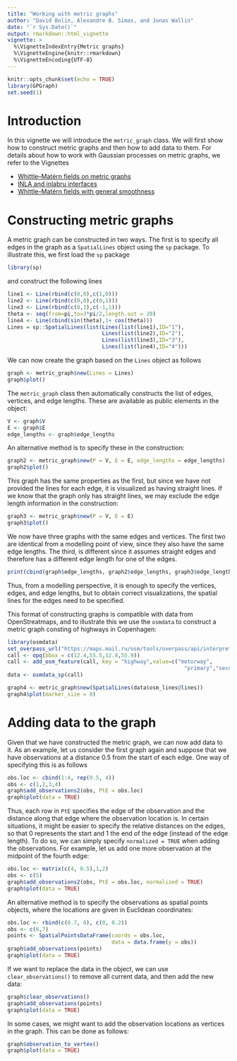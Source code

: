 ```yaml
---
title: "Working with metric graphs"
author: "David Bolin, Alexandre B. Simas, and Jonas Wallin"
date: "`r Sys.Date()`"
output: rmarkdown::html_vignette
vignette: >
  %\VignetteIndexEntry{Metric graphs}
  %\VignetteEngine{knitr::rmarkdown}
  %\VignetteEncoding{UTF-8}
---
```


```r
knitr::opts_chunk$set(echo = TRUE)
library(GPGraph)
set.seed(1)
```

# Introduction

In this vignette we will introduce the `metric_graph` class. We will first show
how to construct metric graphs and then how to add data to them. For details 
about how to work with Gaussian processes on metric graphs, we refer to the
Vignettes 

* [Whittle--Matérn fields on metric graphs](random_fields.html)
* [INLA and inlabru interfaces](inla_interface.html)
* [Whittle--Matérn fields with general smoothness](fem_models.html)

# Constructing metric graphs
A metric graph can be constructed in two ways. The first is to specify all edges
in the graph as a `SpatialLines` object using the `sp` package. To illustrate
this, we first load the `sp` package
```r
library(sp)
```
and construct the following lines
```r
line1 <- Line(rbind(c(0,0),c(1,0)))
line2 <- Line(rbind(c(0,0),c(0,1)))
line3 <- Line(rbind(c(0,1),c(-1,1)))
theta <- seq(from=pi,to=3*pi/2,length.out = 20)
line4 <- Line(cbind(sin(theta),1+ cos(theta)))
Lines = sp::SpatialLines(list(Lines(list(line1),ID="1"),
                              Lines(list(line2),ID="2"),
                              Lines(list(line3),ID="3"),
                              Lines(list(line4),ID="4")))
```
We can now create the graph based on the `Lines` object as follows

```r
graph <- metric_graph$new(Lines = Lines)
graph$plot()
```

The `metric_graph` class then automatically constructs the list of edges, 
vertices, and edge lengths. These are available as public elements in the 
object: 
```r
V <- graph$V
E <- graph$E
edge_lengths <- graph$edge_lengths
```
An alternative method is to specify these in the construction:
```r
graph2 <- metric_graph$new(P = V, E = E, edge_lengths = edge_lengths)
graph2$plot()
```

This graph has the same properties as the first, but since we have not provided
the lines for each edge, it is visualized as having straight lines. If we know
that the graph only has straight lines, we may exclude the edge length
information in the construction: 
```r
graph3 <- metric_graph$new(P = V, E = E)
graph3$plot()
```

We now have three graphs with the same edges and vertices. The first two are 
identical from a modelling point of view, since they also have the same 
edge lengths. The third, is different since it assumes straight edges and 
therefore has a different edge length for one of the edges. 
```r
print(cbind(graph$edge_lengths, graph2$edge_lengths, graph3$edge_lengths))
```
Thus, from a modelling perspective, it is enough to specify the vertices,
edges, and edge lengths, but to obtain correct visualizations, the spatial
lines for the edges need to be specified. 

This format of constructing graphs is compatible with data from OpenStreatmaps,
and to illustrate this we use the `osmdata` to construct a metric graph 
consting of highways in Copenhagen:
```r
library(osmdata)
set_overpass_url("https://maps.mail.ru/osm/tools/overpass/api/interpreter")
call <- opq(bbox = c(12.4,55.5,12.8,55.9))
call <- add_osm_feature(call, key = "highway",value=c("motorway",
                                                        "primary","secondary"))
data <- osmdata_sp(call)

graph4 <- metric_graph$new(SpatialLines(data$osm_lines@lines))
graph4$plot(marker_size = 0)
```

# Adding data to the graph 

Given that we have constructed the metric graph, we can now add data to it. 
As an example, let us consider the first graph again and suppose that we have 
observations at a distance 0.5 from the start of each edge. One way of specifying this is as follows 
```r
obs.loc <- cbind(1:4, rep(0.5, 4))
obs <- c(1,2,3,4)
graph$add_observations2(obs, PtE = obs.loc)
graph$plot(data = TRUE)
```

Thus, each row in `PtE` specifies the edge of the observation and the distance
along that edge where the observation location is. In certain situations, 
it might be easier to specify the relative distances on the edges, so that 
0 represents the start and 1 the end of the edge (instead of the edge length). 
To do so, we can simply specify `normalized = TRUE` when adding the 
observations. For example, let us add one more observation at the midpoint 
of the fourth edge:
```r
obs.loc <- matrix(c(4, 0.5),1,2)
obs <- c(5)
graph$add_observations2(obs, PtE = obs.loc, normalized = TRUE)
graph$plot(data = TRUE)
```

An alternative method is to specify the observations as spatial points objects,
where the locations are given in Euclidean coordinates: 
```r
obs.loc <- rbind(c(0.7, 0), c(0, 0.2))
obs <- c(6,7)
points <- SpatialPointsDataFrame(coords = obs.loc,
                                 data = data.frame(y = obs))
graph$add_observations(points)
graph$plot(data = TRUE)
```

If we want to replace the data in the object, we can use `clear_observations()`
to remove all current data, and then add the new data:
```r
graph$clear_observations()
graph$add_observations(points)
graph$plot(data = TRUE)
```

In some cases, we might want to add the observation locations as vertices 
in the graph. This can be done as follows: 
```r
graph$observation_to_vertex()
graph$plot(data = TRUE)
```
